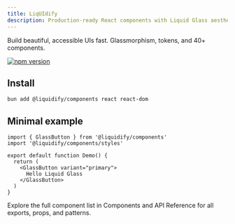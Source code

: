 ```yaml
---
title: LiqUIdify
description: Production-ready React components with Liquid Glass aesthetics.
---
```


Build beautiful, accessible UIs fast. Glassmorphism, tokens, and 40+ components.

[![npm version](https://img.shields.io/npm/v/@liquidify/components.svg?label=%40liquidify%2Fcomponents)](https://www.npmjs.com/package/@liquidify/components)

## Install

```bash
bun add @liquidify/components react react-dom
```

## Minimal example

```tsx
import { GlassButton } from '@liquidify/components'
import '@liquidify/components/styles'

export default function Demo() {
  return (
    <GlassButton variant="primary">
      Hello Liquid Glass
    </GlassButton>
  )
}
```

Explore the full component list in Components and API Reference for all exports, props, and patterns.
